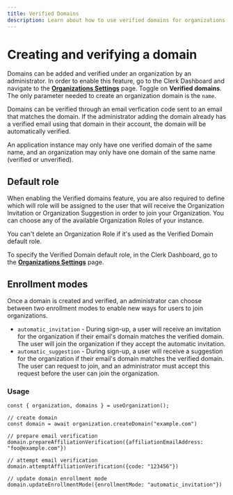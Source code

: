```yaml
---
title: Verified Domains
description: Learn about how to use verified domains for organizations.
---
```


# Creating and verifying a domain

Domains can be added and verified under an organization by an administrator. In order to enable this feature, go to the Clerk Dashboard and navigate to the **[Organizations Settings](https://dashboard.clerk.com/last-active?path=organizations-settings)** page. Toggle on **Verified domains**. The only parameter needed to create an organization domain is the `name`.

Domains can be verified through an email verfication code sent to an email that matches the domain. If the administrator adding the domain already has a verified email using that domain in their account, the domain will be automatically verified.

An application instance may only have one verified domain of the same name, and an organization may only have one domain of the same name (verified or unverified).

## Default role
When enabling the Verified domains feature, you are also required to define which will role will be assigned to the user that will receive the Organization Invitation or Organization Suggestion in order to join your Organization.
You can choose any of the available Organization Roles of your instance.

<Callout type="warning">
    You can't delete an Organization Role if it's used as the Verified Domain default role.
</Callout>

To specify the Verified Domain default role, in the Clerk Dashboard, go to the **[Organizations Settings](https://dashboard.clerk.com/last-active?path=organizations-settings)** page.

## Enrollment modes

Once a domain is created and verified, an administrator can choose between two enrollment modes to enable new ways for users to join organizations.

- `automatic_invitation` - During sign-up, a user will receive an invitation for the organization if their email's domain matches the verified domain. The user will join the organization if they accept the automatic invitation.
- `automatic_suggestion` - During sign-up, a user will receive a suggestion for the organization if their email's domain matches the verified domain. The user can request to join, and an administrator must accept this request before the user can join the organization.

### Usage

```tsx copy
const { organization, domains } = useOrganization();

// create domain
const domain = await organization.createDomain("example.com")

// prepare email verification
domain.prepareAffiliationVerification({affiliationEmailAddress: "foo@example.com"})

// attempt email verification
domain.attemptAffiliationVerification({code: "123456"})

// update domain enrollment mode
domain.updateEnrollmentMode({enrollmentMode: "automatic_invitation"})
```
